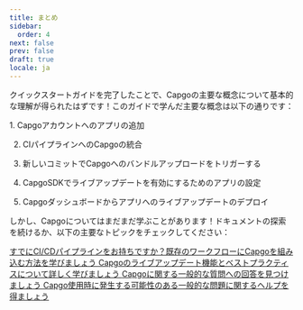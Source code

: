 ```yaml
---
title: まとめ
sidebar:
  order: 4
next: false
prev: false
draft: true
locale: ja
---
```



クイックスタートガイドを完了したことで、Capgoの主要な概念について基本的な理解が得られたはずです！このガイドで学んだ主要な概念は以下の通りです：

<Steps>
1. Capgoアカウントへのアプリの追加

2. CIパイプラインへのCapgoの統合

3. 新しいコミットでCapgoへのバンドルアップロードをトリガーする

4. CapgoSDKでライブアップデートを有効にするためのアプリの設定

5. Capgoダッシュボードからアプリへのライブアップデートのデプロイ
</Steps>

しかし、Capgoについてはまだまだ学ぶことがあります！ドキュメントの探索を続けるか、以下の主要なトピックをチェックしてください：

<CardGrid stagger>
  <a href="/docs/getting-started/cicd-integration/">
    <Card title="CI/CD統合" icon="gitlab">
      すでにCI/CDパイプラインをお持ちですか？既存のワークフローにCapgoを組み込む方法を学びましょう
    </Card>
  </a>

  <a href="/docs/live-updates/">
    <Card title="ライブアップデート" icon="cloud-download">
      Capgoのライブアップデート機能とベストプラクティスについて詳しく学びましょう
    </Card>
  </a>

  <a href="/docs/faq/">
    <Card title="FAQ" icon="open-book">
      Capgoに関する一般的な質問への回答を見つけましょう
    </Card>
  </a>

  <a href="/docs/getting-started/troubleshooting/">
    <Card title="トラブルシューティング" icon="error">
      Capgo使用時に発生する可能性のある一般的な問題に関するヘルプを得ましょう
    </Card>
  </a>
</CardGrid>